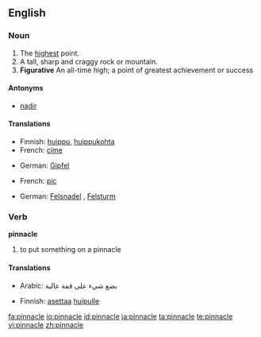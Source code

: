 ==English==

===Noun===
{{en-noun}}

# The [[high]]est point.
# A tall, sharp and craggy rock or mountain.
# '''Figurative''' An all-time high; a point of greatest achievement or success

====Antonyms====
*[[nadir]]

====Translations====
{{trans-top|The highest point}}
* Finnish: [[huippu]], [[huippukohta]]
* French: [[cime]]
{{trans-mid}}
* German: [[Gipfel]] {{m}}
{{trans-bottom}}

{{trans-top|A tall, sharp and craggy rock or mountain}}
* French: [[pic]]
{{trans-mid}}
* German: [[Felsnadel]] {{f}}, [[Felsturm]] {{m}}
{{trans-bottom}}

===Verb===
'''pinnacle'''

# to put something on a pinnacle

====Translations====
{{trans-top|to put something on a pinnacle}}
* Arabic: يضع شيء على قمة عالية
{{trans-mid}}
* Finnish: [[asettaa]] [[huippu|huipulle]]
{{trans-bottom}}

[[fa:pinnacle]]
[[io:pinnacle]]
[[id:pinnacle]]
[[ja:pinnacle]]
[[ta:pinnacle]]
[[te:pinnacle]]
[[vi:pinnacle]]
[[zh:pinnacle]]